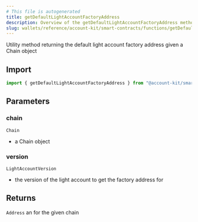 ```yaml
---
# This file is autogenerated
title: getDefaultLightAccountFactoryAddress
description: Overview of the getDefaultLightAccountFactoryAddress method
slug: wallets/reference/account-kit/smart-contracts/functions/getDefaultLightAccountFactoryAddress
---
```


Utility method returning the default light account factory address given a Chain object

## Import

```ts
import { getDefaultLightAccountFactoryAddress } from "@account-kit/smart-contracts";
```

## Parameters

### chain

`Chain`

- a Chain object

### version

`LightAccountVersion`

- the version of the light account to get the factory address for

## Returns

`Address`
an for the given chain
